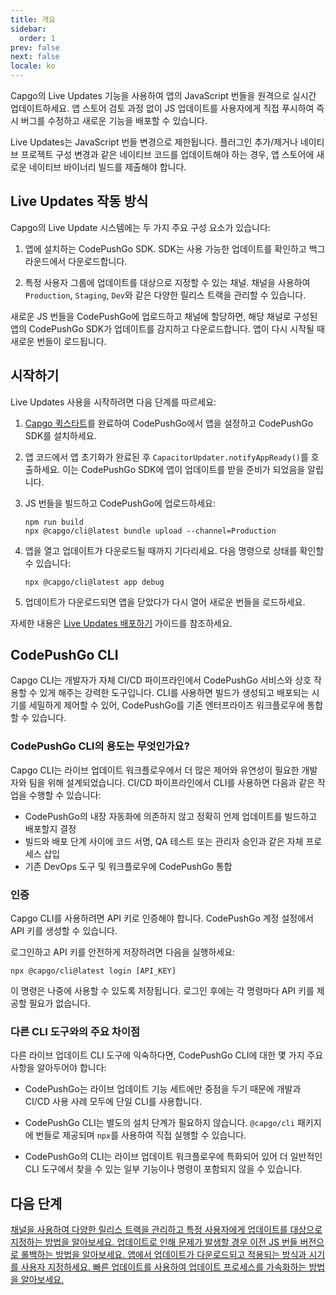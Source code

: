 ```yaml
---
title: 개요
sidebar:
  order: 1
prev: false
next: false
locale: ko
---
```



Capgo의 Live Updates 기능을 사용하여 앱의 JavaScript 번들을 원격으로 실시간 업데이트하세요. 앱 스토어 검토 과정 없이 JS 업데이트를 사용자에게 직접 푸시하여 즉시 버그를 수정하고 새로운 기능을 배포할 수 있습니다.

<Aside>

Live Updates는 JavaScript 번들 변경으로 제한됩니다. 플러그인 추가/제거나 네이티브 프로젝트 구성 변경과 같은 네이티브 코드를 업데이트해야 하는 경우, 앱 스토어에 새로운 네이티브 바이너리 빌드를 제출해야 합니다.

</Aside>

## Live Updates 작동 방식

Capgo의 Live Update 시스템에는 두 가지 주요 구성 요소가 있습니다:

1. 앱에 설치하는 CodePushGo SDK. SDK는 사용 가능한 업데이트를 확인하고 백그라운드에서 다운로드합니다.

2. 특정 사용자 그룹에 업데이트를 대상으로 지정할 수 있는 채널. 채널을 사용하여 `Production`, `Staging`, `Dev`와 같은 다양한 릴리스 트랙을 관리할 수 있습니다.

새로운 JS 번들을 CodePushGo에 업로드하고 채널에 할당하면, 해당 채널로 구성된 앱의 CodePushGo SDK가 업데이트를 감지하고 다운로드합니다. 앱이 다시 시작될 때 새로운 번들이 로드됩니다.

## 시작하기

Live Updates 사용을 시작하려면 다음 단계를 따르세요:

<Steps>

1. [Capgo 퀵스타트](/docs/getting-started/quickstart)를 완료하여 CodePushGo에서 앱을 설정하고 CodePushGo SDK를 설치하세요.

2. 앱 코드에서 앱 초기화가 완료된 후 `CapacitorUpdater.notifyAppReady()`를 호출하세요. 이는 CodePushGo SDK에 앱이 업데이트를 받을 준비가 되었음을 알립니다.

3. JS 번들을 빌드하고 CodePushGo에 업로드하세요:
   ```shell
   npm run build
   npx @capgo/cli@latest bundle upload --channel=Production 
   ```

4. 앱을 열고 업데이트가 다운로드될 때까지 기다리세요. 다음 명령으로 상태를 확인할 수 있습니다:
   ```shell
   npx @capgo/cli@latest app debug
   ```

5. 업데이트가 다운로드되면 앱을 닫았다가 다시 열어 새로운 번들을 로드하세요.

</Steps>

자세한 내용은 [Live Updates 배포하기](/docs/getting-started/deploy) 가이드를 참조하세요.

## CodePushGo CLI

Capgo CLI는 개발자가 자체 CI/CD 파이프라인에서 CodePushGo 서비스와 상호 작용할 수 있게 해주는 강력한 도구입니다. CLI를 사용하면 빌드가 생성되고 배포되는 시기를 세밀하게 제어할 수 있어, CodePushGo를 기존 엔터프라이즈 워크플로우에 통합할 수 있습니다.

### CodePushGo CLI의 용도는 무엇인가요?

Capgo CLI는 라이브 업데이트 워크플로우에서 더 많은 제어와 유연성이 필요한 개발자와 팀을 위해 설계되었습니다. CI/CD 파이프라인에서 CLI를 사용하면 다음과 같은 작업을 수행할 수 있습니다:

- CodePushGo의 내장 자동화에 의존하지 않고 정확히 언제 업데이트를 빌드하고 배포할지 결정
- 빌드와 배포 단계 사이에 코드 서명, QA 테스트 또는 관리자 승인과 같은 자체 프로세스 삽입
- 기존 DevOps 도구 및 워크플로우에 CodePushGo 통합

### 인증

Capgo CLI를 사용하려면 API 키로 인증해야 합니다. CodePushGo 계정 설정에서 API 키를 생성할 수 있습니다.

로그인하고 API 키를 안전하게 저장하려면 다음을 실행하세요:

```shell
npx @capgo/cli@latest login [API_KEY]
```

이 명령은 나중에 사용할 수 있도록 저장됩니다. 로그인 후에는 각 명령마다 API 키를 제공할 필요가 없습니다.

### 다른 CLI 도구와의 주요 차이점

다른 라이브 업데이트 CLI 도구에 익숙하다면, CodePushGo CLI에 대한 몇 가지 주요 사항을 알아두어야 합니다:

- CodePushGo는 라이브 업데이트 기능 세트에만 중점을 두기 때문에 개발과 CI/CD 사용 사례 모두에 단일 CLI를 사용합니다.

- CodePushGo CLI는 별도의 설치 단계가 필요하지 않습니다. `@capgo/cli` 패키지에 번들로 제공되며 `npx`를 사용하여 직접 실행할 수 있습니다.

- CodePushGo의 CLI는 라이브 업데이트 워크플로우에 특화되어 있어 더 일반적인 CLI 도구에서 찾을 수 있는 일부 기능이나 명령이 포함되지 않을 수 있습니다.

## 다음 단계

<CardGrid stagger>
  <a href="/docs/live-updates/channels/">
    <Card title="채널" icon="bars">
      채널을 사용하여 다양한 릴리스 트랙을 관리하고 특정 사용자에게 업데이트를 대상으로 지정하는 방법을 알아보세요.
    </Card>
  </a>

  <a href="/docs/live-updates/rollbacks/">
    <Card title="롤백" icon="left-arrow">
      업데이트로 인해 문제가 발생할 경우 이전 JS 번들 버전으로 롤백하는 방법을 알아보세요.
    </Card>
  </a>

  <a href="/docs/live-updates/update-behavior/">
    <Card title="업데이트 동작" icon="setting">
      앱에서 업데이트가 다운로드되고 적용되는 방식과 시기를 사용자 지정하세요.
    </Card>
  </a>
  <a href="/docs/live-updates/differentials/">
    <Card title="빠른 업데이트" icon="starlight">
      빠른 업데이트를 사용하여 업데이트 프로세스를 가속화하는 방법을 알아보세요.
    </Card>
  </a>
</CardGrid>

